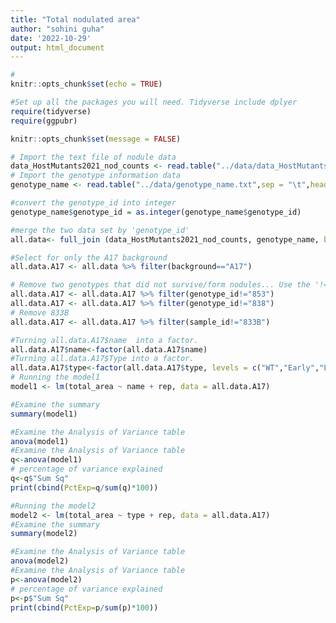 ```yaml
---
title: "Total nodulated area"
author: "sohini guha"
date: '2022-10-29'
output: html_document
---
```


```r
#
knitr::opts_chunk$set(echo = TRUE)

#Set up all the packages you will need. Tidyverse include dplyer
require(tidyverse)
require(ggpubr)

knitr::opts_chunk$set(message = FALSE)
```
```r

# Import the text file of nodule data
data_HostMutants2021_nod_counts <- read.table("../data/data_HostMutants2021_nod_counts.txt",sep = "\t",header=TRUE)
# Import the genotype information data
genotype_name <- read.table("../data/genotype_name.txt",sep = "\t",header=TRUE)

#convert the genotype_id into integer
genotype_name$genotype_id = as.integer(genotype_name$genotype_id)

#merge the two data set by 'genotype_id'
all.data<- full_join (data_HostMutants2021_nod_counts, genotype_name, by = "genotype_id")

#Select for only the A17 background 
all.data.A17 <- all.data %>% filter(background=="A17")

# Remove two genotypes that did not survive/form nodules... Use the '!=' this time which says to grab all of the them BUT the named genotype ID.
all.data.A17 <- all.data.A17 %>% filter(genotype_id!="853")
all.data.A17 <- all.data.A17 %>% filter(genotype_id!="838")
# Remove 833B
all.data.A17 <- all.data.A17 %>% filter(sample_id!="833B")
```
```r
#Turning all.data.A17$name  into a factor.
all.data.A17$name<-factor(all.data.A17$name)
#Turning all.data.A17$Type into a factor.
all.data.A17$type<-factor(all.data.A17$type, levels = c("WT","Early","Late","AON"))
# Running the model1
model1 <- lm(total_area ~ name + rep, data = all.data.A17)

#Examine the summary
summary(model1)

#Examine the Analysis of Variance table
anova(model1)
#Examine the Analysis of Variance table
q<-anova(model1)
# percentage of variance explained
q<-q$"Sum Sq"
print(cbind(PctExp=q/sum(q)*100))
```
```r
#Running the model2
model2 <- lm(total_area ~ type + rep, data = all.data.A17)
#Examine the summary
summary(model2)

#Examine the Analysis of Variance table
anova(model2)
#Examine the Analysis of Variance table
p<-anova(model2)
# percentage of variance explained
p<-p$"Sum Sq"
print(cbind(PctExp=p/sum(p)*100))
```

